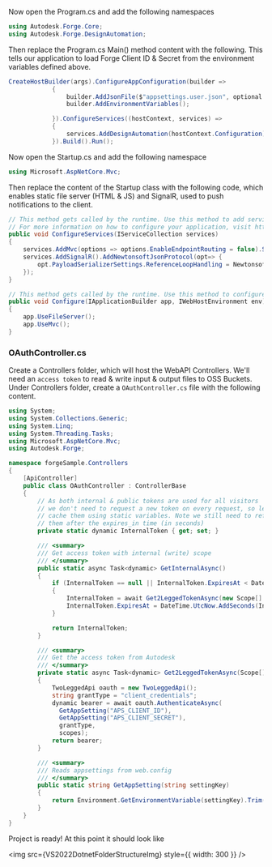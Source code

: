 
Now open the Program.cs and add the following namespaces

```cs
using Autodesk.Forge.Core;
using Autodesk.Forge.DesignAutomation;

```

Then replace the Program.cs Main() method content with the following. This tells our application to load Forge Client ID & Secret from the environment variables defined above.

```cs
CreateHostBuilder(args).ConfigureAppConfiguration(builder =>
            {
                builder.AddJsonFile($"appsettings.user.json", optional: true);
                builder.AddEnvironmentVariables();

            }).ConfigureServices((hostContext, services) =>
            {
                services.AddDesignAutomation(hostContext.Configuration);
            }).Build().Run();
```

Now open the Startup.cs and add the following namespace

```cs
using Microsoft.AspNetCore.Mvc;

```

Then replace the content of the Startup class with the following code, which enables static file server (HTML & JS) and SignalR, used to push notifications to the client.

```cs
// This method gets called by the runtime. Use this method to add services to the container.
// For more information on how to configure your application, visit https://go.microsoft.com/fwlink/?LinkID=398940
public void ConfigureServices(IServiceCollection services)
{
    services.AddMvc(options => options.EnableEndpointRouting = false).SetCompatibilityVersion(CompatibilityVersion.Version_3_0).AddNewtonsoftJson();
    services.AddSignalR().AddNewtonsoftJsonProtocol(opt=> {
        opt.PayloadSerializerSettings.ReferenceLoopHandling = Newtonsoft.Json.ReferenceLoopHandling.Ignore;
    });
}

// This method gets called by the runtime. Use this method to configure the HTTP request pipeline.
public void Configure(IApplicationBuilder app, IWebHostEnvironment env)
{
    app.UseFileServer();
    app.UseMvc();
}
```

### OAuthController.cs

Create a Controllers folder, which will host the WebAPI Controllers.
We'll need an `access token` to read & write input & output files to OSS Buckets. Under Controllers folder, create a `OAuthController.cs` file with the following content.

```cs title=OAuthController.cs
using System;
using System.Collections.Generic;
using System.Linq;
using System.Threading.Tasks;
using Microsoft.AspNetCore.Mvc;
using Autodesk.Forge;

namespace forgeSample.Controllers
{
    [ApiController]
    public class OAuthController : ControllerBase
    {
        // As both internal & public tokens are used for all visitors
        // we don't need to request a new token on every request, so let's
        // cache them using static variables. Note we still need to refresh
        // them after the expires_in time (in seconds)
        private static dynamic InternalToken { get; set; }

        /// <summary>
        /// Get access token with internal (write) scope
        /// </summary>
        public static async Task<dynamic> GetInternalAsync()
        {
            if (InternalToken == null || InternalToken.ExpiresAt < DateTime.UtcNow)
            {
                InternalToken = await Get2LeggedTokenAsync(new Scope[] { Scope.BucketCreate, Scope.BucketRead, Scope.BucketDelete, Scope.DataRead, Scope.DataWrite, Scope.DataCreate, Scope.CodeAll });
                InternalToken.ExpiresAt = DateTime.UtcNow.AddSeconds(InternalToken.expires_in);
            }

            return InternalToken;
        }

        /// <summary>
        /// Get the access token from Autodesk
        /// </summary>
        private static async Task<dynamic> Get2LeggedTokenAsync(Scope[] scopes)
        {
            TwoLeggedApi oauth = new TwoLeggedApi();
            string grantType = "client_credentials";
            dynamic bearer = await oauth.AuthenticateAsync(
              GetAppSetting("APS_CLIENT_ID"),
              GetAppSetting("APS_CLIENT_SECRET"),
              grantType,
              scopes);
            return bearer;
        }

        /// <summary>
        /// Reads appsettings from web.config
        /// </summary>
        public static string GetAppSetting(string settingKey)
        {
            return Environment.GetEnvironmentVariable(settingKey).Trim();
        }
    }
}

```

Project is ready! At this point it should look like

<img src={VS2022DotnetFolderStructureImg} style={{ width: 300 }} />
